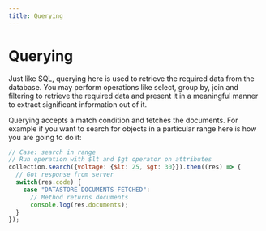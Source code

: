 ```yaml
---
title: Querying
---
```

# Querying

Just like SQL, querying here is used to retrieve the required data from the database. You may perform operations like select, group by, join and filtering to retrieve the required data and present it in a meaningful manner to extract significant information out of it. 

Querying accepts a match condition and fetches the documents. For example if you want to search for objects in a particular range here is how you are going to do it:

```js
// Case: search in range
// Run operation with $lt and $gt operator on attributes
collection.search({voltage: {$lt: 25, $gt: 30}}).then((res) => {
  // Got response from server
  switch(res.code) {
    case "DATASTORE-DOCUMENTS-FETCHED":
      // Method returns documents
      console.log(res.documents);
  }
});
```
